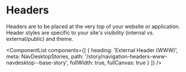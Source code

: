 
<Meta title="Navigation/Headers/Overview" />

# Headers

Headers are to be placed at the very top of your website or application. Header styles are specific to your site's visibility (internal vs. external/public) and theme.

<ComponentList
  components={[
    {
      heading: 'External Header (WWW)',
      meta: NavDesktopStories,
      path: '/story/navigation-headers-www-navdesktop--base-story',
      fullWidth: true,
      fullCanvas: true
    }
  ]}
/>
